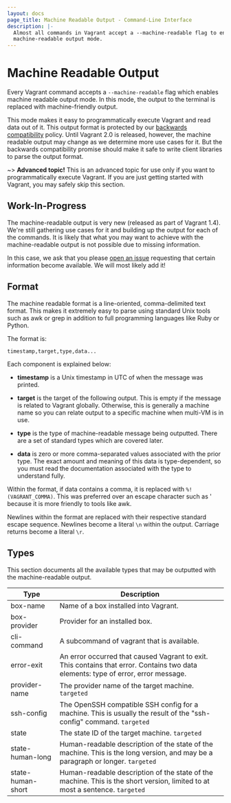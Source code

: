 ```yaml
---
layout: docs
page_title: Machine Readable Output - Command-Line Interface
description: |-
  Almost all commands in Vagrant accept a --machine-readable flag to enable
  machine-readable output mode.
---
```


# Machine Readable Output

Every Vagrant command accepts a `--machine-readable` flag which enables
machine readable output mode. In this mode, the output to the terminal
is replaced with machine-friendly output.

This mode makes it easy to programmatically execute Vagrant and read data
out of it. This output format is protected by our
[backwards compatibility](/docs/installation/backwards-compatibility)
policy. Until Vagrant 2.0 is released, however, the machine readable output
may change as we determine more use cases for it. But the backwards
compatibility promise should make it safe to write client libraries to
parse the output format.

~> **Advanced topic!** This is an advanced topic for use only if
you want to programmatically execute Vagrant. If you are just getting started
with Vagrant, you may safely skip this section.

## Work-In-Progress

The machine-readable output is very new (released as part of Vagrant 1.4).
We're still gathering use cases for it and building up the output for each
of the commands. It is likely that what you may want to achieve with
the machine-readable output is not possible due to missing information.

In this case, we ask that you please
[open an issue](https://github.com/hashicorp/vagrant/issues)
requesting that certain information become available. We will most likely add
it!

## Format

The machine readable format is a line-oriented, comma-delimited text format.
This makes it extremely easy to parse using standard Unix tools such as awk or
grep in addition to full programming languages like Ruby or Python.

The format is:

```
timestamp,target,type,data...
```

Each component is explained below:

- **timestamp** is a Unix timestamp in UTC of when the message was printed.

- **target** is the target of the following output. This is empty if the
  message is related to Vagrant globally. Otherwise, this is generally a machine
  name so you can relate output to a specific machine when multi-VM is in use.

- **type** is the type of machine-readable message being outputted. There are
  a set of standard types which are covered later.

- **data** is zero or more comma-separated values associated with the prior
  type. The exact amount and meaning of this data is type-dependent, so you
  must read the documentation associated with the type to understand fully.

Within the format, if data contains a comma, it is replaced with
`%!(VAGRANT_COMMA)`. This was preferred over an escape character such as \'
because it is more friendly to tools like awk.

Newlines within the format are replaced with their respective standard escape
sequence. Newlines become a literal `\n` within the output. Carriage returns
become a literal `\r`.

## Types

This section documents all the available types that may be outputted
with the machine-readable output.

| Type              | Description                                                                                                                        |
| ----------------- | ---------------------------------------------------------------------------------------------------------------------------------- |
| box-name          | Name of a box installed into Vagrant.                                                                                              |
| box-provider      | Provider for an installed box.                                                                                                     |
| cli-command       | A subcommand of vagrant that is available.                                                                                         |
| error-exit        | An error occurred that caused Vagrant to exit. This contains that error. Contains two data elements: type of error, error message. |
| provider-name     | The provider name of the target machine. `targeted`                                                                                |
| ssh-config        | The OpenSSH compatible SSH config for a machine. This is usually the result of the "ssh-config" command. `targeted`                |
| state             | The state ID of the target machine. `targeted`                                                                                     |
| state-human-long  | Human-readable description of the state of the machine. This is the long version, and may be a paragraph or longer. `targeted`     |
| state-human-short | Human-readable description of the state of the machine. This is the short version, limited to at most a sentence. `targeted`       |
